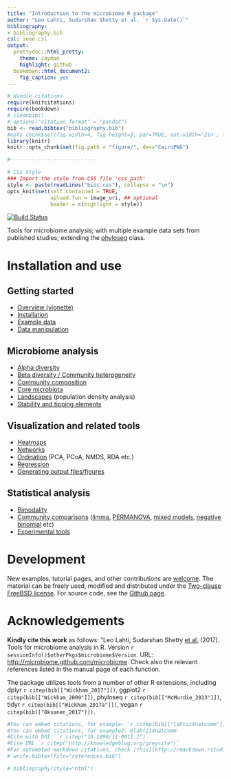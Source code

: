 ```yaml
---
title: "Introduction to the microbiome R package"
author: "Leo Lahti, Sudarshan Shetty et al. `r Sys.Date()`"
bibliography: 
- bibliography.bib
csl: ieee.csl
output: 
  prettydoc::html_pretty:
    theme: cayman
    highlight: github
  bookdown::html_document2:
    fig_caption: yes
---
```

<!--
  %\VignetteIndexEntry{microbiome tutorial}
  %\VignetteEngine{knitr::rmarkdown}
  %\usepackage[utf8]{inputenc}
  %\VignetteEncoding{UTF-8}
-->

```r
# Handle citations
require(knitcitations)
require(bookdown)
# cleanbib()
# options("citation_format" = "pandoc")
bib <- read.bibtex("bibliography.bib")
#opts_chunk$set(fig.width=4, fig.height=3, par=TRUE, out.width='2in', fig.pos='H')
library(knitr)
knitr::opts_chunk$set(fig.path = "figure/", dev="CairoPNG")

#----------------------------

# CSS Style
### Import the style from CSS file 'css_path' 
style <- paste(readLines("bioc.css"), collapse = "\n")
opts_knit$set(self.contained = TRUE,
              upload.fun = image_uri, ## optional
              header = c(highlight = style))
```


[![Build Status](https://api.travis-ci.org/microbiome/microbiome.png)](https://travis-ci.org/microbiome/microbiome)  

Tools for microbiome analysis; with multiple example data sets from published studies; extending the [phyloseq](http://joey711.github.io/phyloseq/import-data) class.

# Installation and use


## Getting started

* [Overview (vignette)](https://bioconductor.org/packages/devel/bioc/vignettes/microbiome/inst/doc/vignette.html)
* [Installation](Installation.html) 
* [Example data](Data.html)
* [Data manipulation](Preprocessing.html)


## Microbiome analysis

* [Alpha diversity](Diversity.html)
* [Beta diversity / Community heterogeneity](Betadiversity.html)
* [Community composition](Composition.html)
* [Core microbiota](Core.html)
* [Landscapes](Landscaping.html) (population density analysis)
* [Stability and tipping elements](Stability.html)


## Visualization and related tools

* [Heatmaps](Heatmap.html)
* [Networks](Networks.html)
* [Ordination](Ordination.html) (PCA, PCoA, NMDS, RDA etc.)
* [Regression](Regression.html)
* [Generating output files/figures](Output.html)


## Statistical analysis

* [Bimodality](Bimodality.html)
* [Community comparisons](Comparisons.html) ([limma](limma.html), [PERMANOVA](PERMANOVA.html), [mixed models](Mixedmodels.html), [negative binomial](Negativebinomial.html)  etc)
* [Experimental tools](Experimental.html)


# Development

New examples, tutorial pages, and other contributions are [welcome](Contributing.html). The material can be freely used, modified and distributed under the [Two-clause FreeBSD license](http://en.wikipedia.org/wiki/BSD\_licenses). For source code, see the [Github page](https://github.com/microbiome/microbiome/).

# Acknowledgements

**Kindly cite this work** as follows: "Leo Lahti, Sudarshan Shetty [et al.](https://github.com/microbiome/microbiome/graphs/contributors) (2017). Tools for microbiome analysis in R. Version `r sessionInfo()$otherPkgs$microbiome$Version`. URL: [http://microbiome.github.com/microbiome](http://microbiome.github.com/microbiome). Check also the relevant references listed in the manual page of each function. 

The package utilizes tools from a number of other R extensions, including dplyr `r citep(bib[["Wickham_2017"]])`, ggplot2 `r citep(bib[["Wickham_2009"]])`, phyloseq `r citep(bib[["McMurdie_2013"]])`, tidyr `r citep(bib[["Wickham_2017a"]])`, vegan `r citep(bib[["Oksanen_2017"]])`.


```r
#You can embed citations, for example: `r citep(bib[["lahti14natcomm"]])`
#You can embed citations, for example2: @lahti14natcomm
#Cite with DOI: `r citep("10.1890/11-0011.1")`
#Cite URL `r citep("http://knowledgeblog.org/greycite")`
#For automated markdown citations, check [this](http://rmarkdown.rstudio.com/authoring_bibliographies_and_citations.html), [this](https://github.com/cboettig/knitcitations), and [this](http://www.carlboettiger.info/2012/03/24/citations-in-markdown-using-knitr.html). 
# write.bibtex(file="references.bib")
```

```r
# bibliography(style="html")
```


